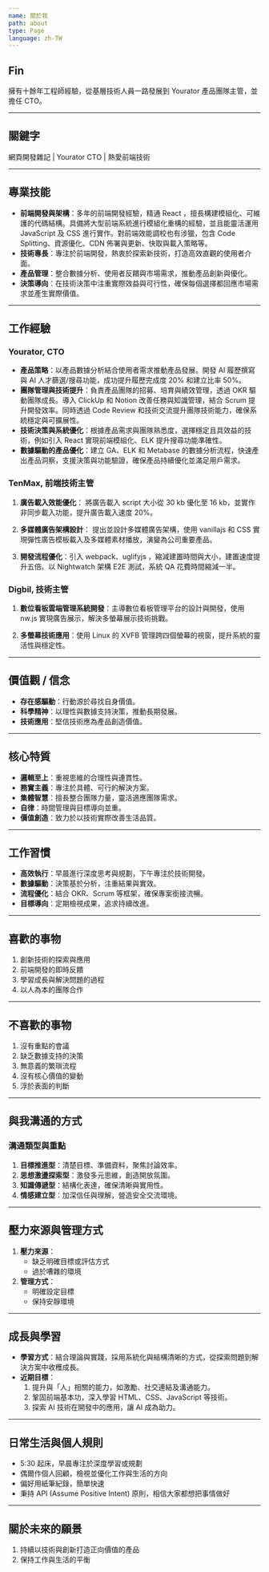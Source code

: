 ```yaml
---
name: 關於我
path: about
type: Page
language: zh-TW
---
```




## **Fin**

擁有十餘年工程師經驗，從基層技術人員一路發展到 Yourator 產品團隊主管，並擔任 CTO。

---

## **關鍵字**

網頁開發雜記 | Yourator CTO | 熱愛前端技術

---

## **專業技能**

- **前端開發與架構**：多年的前端開發經驗，精通 React ，擅長構建模組化、可維護的代碼結構。具備將大型前端系統進行模組化重構的經驗，並且能靈活運用 JavaScript 及 CSS 進行實作。對前端效能調校也有涉獵，包含 Code Splitting、資源優化、CDN 佈署與更新、快取與載入策略等。
- **技術專長**：專注於前端開發，熱衷於探索新技術，打造高效直觀的使用者介面。
- **產品管理**：整合數據分析、使用者反饋與市場需求，推動產品創新與優化。
- **決策導向**：在技術決策中注重實際效益與可行性，確保每個選擇都回應市場需求並產生實際價值。

---
## 工作經驗

### **Yourator**, CTO

- **產品策略**：以產品數據分析結合使用者需求推動產品發展。開發 AI 履歷撰寫與 AI 人才篩選/搜尋功能，成功提升履歷完成度 20% 和建立比率 50%。
- **團隊管理與技術提升**：負責產品團隊的招募、培育與績效管理，透過 OKR 驅動團隊成長。導入 ClickUp 和 Notion 改善任務與知識管理，結合 Scrum 提升開發效率。同時透過 Code Review 和技術交流提升團隊技術能力，確保系統穩定與可擴展性。
- **技術決策與系統優化**：根據產品需求與團隊熟悉度，選擇穩定且具效益的技術，例如引入 React 實現前端模組化、ELK 提升搜尋功能準確性。
- **數據驅動的產品優化**：建立 GA、ELK 和 Metabase 的數據分析流程，快速產出產品洞察，支援決策與功能驗證，確保產品持續優化並滿足用戶需求。

### TenMax, 前端技術主管

1. **廣告載入效能優化**： 將廣告載入 script 大小從 30 kb 優化至 16 kb，並實作非同步載入功能，提升廣告載入速度 20%。

2. **多媒體廣告架構設計**： 提出並設計多媒體廣告架構，使用 vanillajs 和 CSS 實現彈性廣告模板載入及多媒體素材播放，演變為公司重要產品。

3. **開發流程優化**：引入 webpack、uglifyjs ，縮減建置時間與大小，建置速度提升五倍。以 Nightwatch 架構 E2E 測試，系統 QA 花費時間縮減一半。

### **Digbil**, 技術主管

1. **數位看板雲端管理系統開發**：主導數位看板管理平台的設計與開發，使用 nw.js 實現廣告展示，解決多螢幕展示技術挑戰。

2. **多螢幕技術應用**：使用 Linux 的 XVFB 管理跨四個螢幕的視窗，提升系統的靈活性與穩定性。

---


## **價值觀 / 信念**

- **存在感驅動**：行動源於尋找自身價值。
- **科學精神**：以理性與數據支持決策，推動長期發展。
- **技術應用**：堅信技術應為產品創造價值。

---

## **核心特質**

- **邏輯至上**：重視思維的合理性與連貫性。
- **務實主義**：專注於具體、可行的解決方案。
- **集體智慧**：擅長整合團隊力量，靈活適應團隊需求。
- **自律**：時間管理與目標導向並重。
- **價值創造**：致力於以技術實際改善生活品質。

---

## **工作習慣**

- **高效執行**：早晨進行深度思考與規劃，下午專注於技術開發。
- **數據驅動**：決策基於分析，注重結果與實效。
- **流程優化**：結合 OKR、Scrum 等框架，確保專案銜接流暢。
- **目標導向**：定期檢視成果，追求持續改進。

---

## **喜歡的事物**

1. 創新技術的探索與應用
2. 前端開發的即時反饋
3. 學習成長與解決問題的過程
4. 以人為本的團隊合作

---

## **不喜歡的事物**

1. 沒有重點的會議
2. 缺乏數據支持的決策
3. 無意義的繁瑣流程
4. 沒有核心價值的變動
5. 浮於表面的判斷

---

## **與我溝通的方式**

### 溝通類型與重點

1. **目標推進型**：清楚目標、準備資料，聚焦討論效率。
2. **思想激盪探索型**：激發多元思維，創造開放氛圍。
3. **知識傳遞型**：結構化表達，確保清晰與實用性。
4. **情感建立型**：加深信任與理解，營造安全交流環境。

---

## **壓力來源與管理方式**

1. **壓力來源**：
   - 缺乏明確目標或評估方式
   - 過於嘈雜的環境
2. **管理方式**：
   - 明確設定目標
   - 保持安靜環境

---

## **成長與學習**

- **學習方式**：結合理論與實踐，採用系統化與結構清晰的方式，從探索問題到解決方案中收穫成長。
- **近期目標**：
  1. 提升與「人」相關的能力，如激勵、社交連結及溝通能力。
  2. 鞏固前端基本功，深入學習 HTML、CSS、JavaScript 等技術。
  3. 探索 AI 技術在開發中的應用，讓 AI 成為助力。

---

## **日常生活與個人規則**

- 5:30 起床，早晨專注於深度學習或規劃
- 偶爾作個人回顧，檢視並優化工作與生活的方向
- 偏好用紙筆紀錄，簡單快速
- 秉持 API (Assume Positive Intent) 原則，相信大家都想把事情做好

---

## **關於未來的願景**

1. 持續以技術與創新打造正向價值的產品
2. 保持工作與生活的平衡

